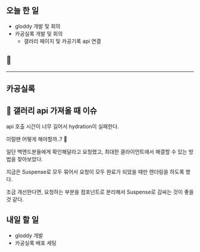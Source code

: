 ## 오늘 한 일

- gloddy 개발 및 회의
- 카공실록 개발 및 회의
  - 갤러리 페이지 및 카공기록 api 연결

## 🥲

---

## 카공실록

## 🤔 갤러리 api 가져올 때 이슈

api 호출 시간이 너무 길어서 hydration이 실패한다.

이럴땐 어떻게 해야할까..? 🤔

일단 백엔드분들에게 확인해달라고 요청했고, 최대한 클라이언트에서 해결할 수 있는 방법을 찾아보았다.

지금은 Suspense로 모두 묶어서 요청이 모두 완료가 되었을 때만 렌더링을 하도록 했다.

조금 개선한다면, 요청하는 부분을 컴포넌트로 분리해서 Suspense로 감싸는 것이 좋을 것 같다.

## 내일 할 일

- gloddy 개발
- 카공실록 배포 세팅
